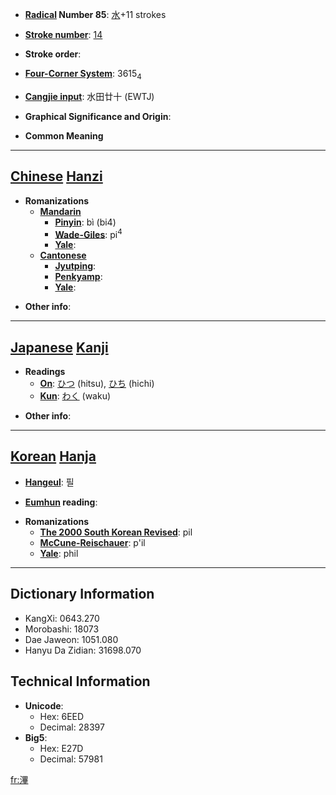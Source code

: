 * '''[[Wiktionary:Chinese radical index| Radical]] Number 85''': [[Wiktionary:Chinese radical index 水|水]]+11 strokes

* '''[[Wiktionary:Chinese total strokes index|Stroke number]]''': [[Wiktionary:Chinese total strokes index 14|14]]

* '''Stroke order''': 

* '''[[Wiktionary:Chinese four corner index|Four-Corner System]]''': 3615<sub>4</sub>

* '''[[Wiktionary:Chinese Cangjie index|Cangjie input]]''': 水田廿十 (EWTJ)

* '''Graphical Significance and Origin''': 

* '''Common Meaning'''

----

== [[Chinese]] [[Hanzi]] ==

* '''Romanizations'''
** '''[[Mandarin]]'''
*** '''[[Pinyin]]''': bì (bi4)
*** '''[[Wade-Giles]]''': pi<sup>4</sup>
*** '''[[Yale]]''': 
** '''[[Cantonese]]'''
*** '''[[Jyutping]]''':
*** '''[[Penkyamp]]''': 
*** '''[[Yale]]''': 

* '''Other info''': 

----

== [[Japanese]] [[Kanji]] ==

* '''Readings'''
** '''[[On]]''': [[ひつ]] (hitsu), [[ひち]] (hichi)
** '''[[Kun]]''': [[わく]] (waku)

* '''Other info''':  

----

== [[Korean]] [[Hanja]] ==

* '''[[Hangeul]]''': 필

* '''[[Eumhun]] reading''': 

* '''Romanizations'''
** '''[[The 2000 South Korean Revised Romanization|The 2000 South Korean Revised]]''': pil
** '''[[McCune-Reischauer]]''': p'il
** '''[[Yale]]''': phil

----

== Dictionary Information ==

* KangXi: 0643.270
* Morobashi: 18073
* Dae Jaweon: 1051.080
* Hanyu Da Zidian: 31698.070

== Technical Information ==

* '''Unicode''':
** Hex: 6EED
** Decimal: 28397
* '''Big5''':
** Hex: E27D
** Decimal: 57981

[[fr:滭]]